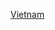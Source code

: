 {{year in country category|2|0|1|4|越南|亞洲||}}
{{Commons category|2014 in Vietnam}}

[[Category:2014年東南亞|Vietnam]]